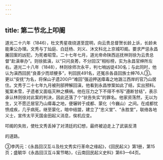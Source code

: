 ```yaml
---
---
---
```

title: 第二节北上叩阍
---



道光二十六年（1846），杜文秀星夜绕道至昆明，向云贵总督贺长龄上诉，长龄未能秉公办理。文秀与丁灿庭、白廷杨、刘义、沐文科北上京城叩阍。要求严惩永昌屠回案的凶犯，为死者昭雪。二十七年七月，道光帝命陕西巡抚林则徐为云贵总督“赴滇审办”。则徐抵滇，以“只问良莠，不分回汉”相标榜，实为永昌官绅所左右。道光二十八年（1848），林则徐师次永平，判七哨凶徒430名；与此同时，他认为滇西回民“良善少而顽梗多”，判回民491名，还冤杀各县回族士绅76人③。更以“安抚”为名，将保山孑遗200户“难回”强迫押送瘴毒之地潞江西岸的官乃山居住。文秀于二十七年九月被刑部押解回滇，他看到永昌惨案如此了结，实出预料。冤案未雪，孑遗者又面临灭种之横祸。他在压力之下不得不书写“遵断甘结”，表示承认林则徐对此案的判决，因此还落了个“状告失实”的罪名。他家资荡然，无以为生，又不愿迁居官乃山瘴毒之地，便辗转于成都、蒙化（今巍山）之间。在成都忧愤成疾，几乎病死。继至蒙化，暗中结盟，建立了“忠义堂”、“永胜堂”，联络各地义士，宣传太平天国金田起义消息，俟机应变。

叩阍的失败，使杜文秀丢掉了对清廷的幻想，最终被迫走上了武装反清

的道路。

③李丙元：《永昌回汉互斗及杜文秀实行革命之缘起》，《回民起义》第1册，第15页；盛毓华《永昌回汉互斗案节略》，《云南回民起义史料》第63—64页。